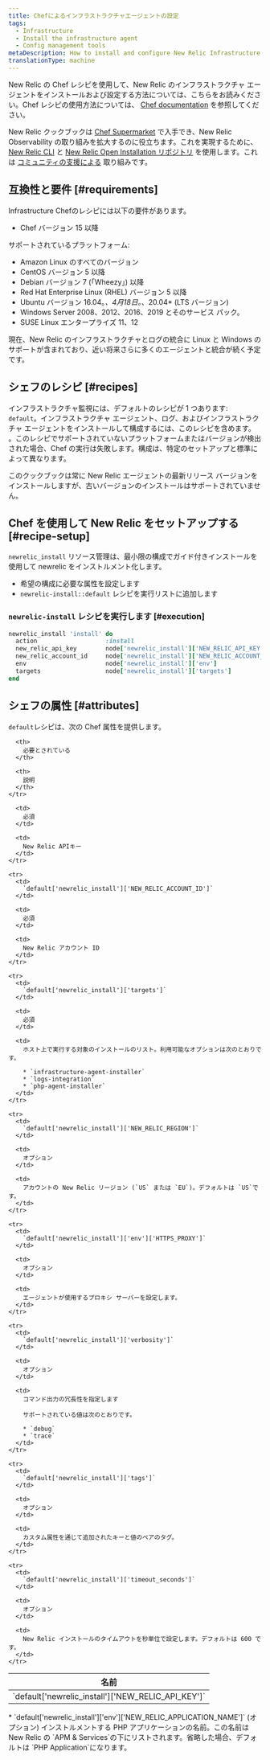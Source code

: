 ```yaml
---
title: Chefによるインフラストラクチャエージェントの設定
tags:
  - Infrastructure
  - Install the infrastructure agent
  - Config management tools
metaDescription: How to install and configure New Relic Infrastructure using Chef.
translationType: machine
---
```


New Relic の Chef レシピを使用して、New Relic のインフラストラクチャ エージェントをインストールおよび設定する方法については、こちらをお読みください。Chef レシピの使用方法については、 [Chef documentation](https://www.chef.io/solutions/infrastructure-automation/) を参照してください。

New Relic クックブックは [Chef Supermarket](https://supermarket.chef.io/cookbooks/newrelic-install) で入手でき、New Relic Observability の取り組みを拡大するのに役立ちます。これを実現するために、 [New Relic CLI](https://github.com/newrelic/newrelic-cli) と [New Relic Open Installation リポジトリ](https://github.com/newrelic/open-install-library) を使用します。これは [コミュニティの支援による](https://github.com/newrelic/chef-install) 取り組みです。

## 互換性と要件 [#requirements]

Infrastructure Chefのレシピには以下の要件があります。

* Chef バージョン 15 以降

サポートされているプラットフォーム:

* Amazon Linux のすべてのバージョン
* CentOS バージョン 5 以降
* Debian バージョン 7 (「Wheezy」) 以降
* Red Hat Enterprise Linux (RHEL) バージョン 5 以降
* Ubuntu バージョン 16.04。_、4月18日。_、20.04\* (LTS バージョン)
* Windows Server 2008、2012、2016、2019 とそのサービス パック。
* SUSE Linux エンタープライズ 11、12

現在、New Relic のインフラストラクチャとログの統合に Linux と Windows のサポートが含まれており、近い将来さらに多くのエージェントと統合が続く予定です。

## シェフのレシピ [#recipes]

インフラストラクチャ監視には、デフォルトのレシピが 1 つあります: `default`。インフラストラクチャ エージェント、ログ、およびインフラストラクチャ エージェントをインストールして構成するには、このレシピを含めます。 <InlinePopover type="apm"/>。このレシピでサポートされていないプラットフォームまたはバージョンが検出された場合、Chef の実行は失敗します。構成は、特定のセットアップと標準によって異なります。

<Callout variant="important">
  このクックブックは常に New Relic エージェントの最新リリース バージョンをインストールしますが、古いバージョンのインストールはサポートされていません。
</Callout>

## Chef を使用して New Relic をセットアップする [#recipe-setup]

`newrelic_install` リソース管理は、最小限の構成でガイド付きインストールを使用して newrelic をインストルメント化します。

* 希望の構成に必要な属性を設定します
* `newrelic-install::default` レシピを実行リストに追加します

### `newrelic-install` レシピを実行します [#execution]

```ruby
newrelic_install 'install' do
  action                   :install
  new_relic_api_key        node['newrelic_install']['NEW_RELIC_API_KEY']
  new_relic_account_id     node['newrelic_install']['NEW_RELIC_ACCOUNT_ID']
  env                      node['newrelic_install']['env']
  targets                  node['newrelic_install']['targets']
end
```

## シェフの属性 [#attributes]

`default`レシピは、次の Chef 属性を提供します。

<table>
  <thead>
    <tr>
      <th style={{ width: "300px" }}>
        名前
      </th>

      <th>
        必要とされている
      </th>

      <th>
        説明
      </th>
    </tr>
  </thead>

  <tbody>
    <tr>
      <td>
        `default['newrelic_install']['NEW_RELIC_API_KEY']`
      </td>

      <td>
        必須
      </td>

      <td>
        New Relic APIキー
      </td>
    </tr>

    <tr>
      <td>
        `default['newrelic_install']['NEW_RELIC_ACCOUNT_ID']`
      </td>

      <td>
        必須
      </td>

      <td>
        New Relic アカウント ID
      </td>
    </tr>

    <tr>
      <td>
        `default['newrelic_install']['targets']`
      </td>

      <td>
        必須
      </td>

      <td>
        ホスト上で実行する対象のインストールのリスト。利用可能なオプションは次のとおりです。

        * `infrastructure-agent-installer`
        * `logs-integration`
        * `php-agent-installer`
      </td>
    </tr>

    <tr>
      <td>
        `default['newrelic_install']['NEW_RELIC_REGION']`
      </td>

      <td>
        オプション
      </td>

      <td>
        アカウントの New Relic リージョン (`US` または `EU`)。デフォルトは `US`です。
      </td>
    </tr>

    <tr>
      <td>
        `default['newrelic_install']['env']['HTTPS_PROXY']`
      </td>

      <td>
        オプション
      </td>

      <td>
        エージェントが使用するプロキシ サーバーを設定します。
      </td>
    </tr>

    <tr>
      <td>
        `default['newrelic_install']['verbosity']`
      </td>

      <td>
        オプション
      </td>

      <td>
        コマンド出力の冗長性を指定します

        サポートされている値は次のとおりです。

        * `debug`
        * `trace`
      </td>
    </tr>

    <tr>
      <td>
        `default['newrelic_install']['tags']`
      </td>

      <td>
        オプション
      </td>

      <td>
        カスタム属性を通じて追加されたキーと値のペアのタグ。
      </td>
    </tr>

    <tr>
      <td>
        `default['newrelic_install']['timeout_seconds']`
      </td>

      <td>
        オプション
      </td>

      <td>
        New Relic インストールのタイムアウトを秒単位で設定します。デフォルトは 600 です。
      </td>
    </tr>
  </tbody>
</table>

<CollapserGroup>
  <Collapser
    id="environment-vars"
    title="PHPエージェント"
  >
    * `default['newrelic_install']['env']['NEW_RELIC_APPLICATION_NAME']` (オプション) インストルメントする PHP アプリケーションの名前。この名前は New Relic の `APM & Services`の下にリストされます。省略した場合、デフォルトは `PHP Application`になります。
  </Collapser>
</CollapserGroup>